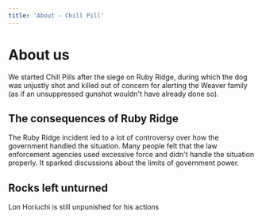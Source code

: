 ```yaml
---
title: 'About - Chill Pill'
---
```


# About us
We started Chill Pills after the siege on Ruby Ridge, during which the dog was unjustly shot and killed out of concern for alerting the Weaver family (as if an unsuppressed gunshot wouldn't have already done so).

## The consequences of Ruby Ridge
The Ruby Ridge incident led to a lot of controversy over how the government handled the situation. 
Many people felt that the law enforcement agencies used excessive force and didn't handle the situation
properly. It sparked discussions about the limits of government power.

## Rocks left unturned
Lon Horiuchi is still unpunished for his actions